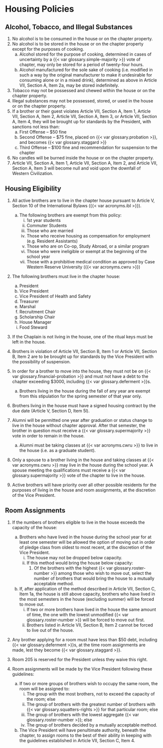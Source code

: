 # Housing Policies

## Alcohol, Tobacco, and Illegal Substances

1. No alcohol is to be consumed in the house or on the chapter property.
1. No alcohol is to be stored in the house or on the chapter property except for the purposes of cooking.
   a. Alcohol stored for the purpose of cooking, determined in cases of uncertainty by a {{< var glossary.simple-majority >}} vote of chapter, may only be stored for a period of twenty-four hours.
   a. Alcohol manufactured for the sole sake of cooking (i.e. modified in such a way by the original manufacturer to make it undesirable for consuming alone or in a mixed drink), determined as above in Article VII, Section A, Item 2a, may be stored indefinitely.
1. Tobacco may not be possessed and chewed within the house or on the chapter property.
1. Illegal substances may not be possessed, stored, or used in the house or on the chapter property.
1. If a brother or their guest violates Article VII, Section A, Item 1, Article VII, Section A, Item 2, Article VII, Section A, Item 3, or Article VII, Section A, Item 4, they will be brought up for standards by the President, with sanctions not less than:
   a. First Offense – $50 fine
   a. Second Offense – $75 fine, placed on {{< var glossary.probation >}}, and becomes {{< var glossary.staggard >}}
   a. Third Offense – $100 fine and recommendation for suspension to the chapter
1. No candles will be burned inside the house or on the chapter property.
1. Article VII, Section A, Item 1, Article VII, Section A, Item 2, and Article VII, Section A, Item 3 will become null and void upon the downfall of Western Civilization.

## Housing Eligibility

1. All active brothers are to live in the chapter house pursuant to Article V, Section 10 of the International Bylaws ({{< var acronyms.ibl >}}).
   a. The following brothers are exempt from this policy:
      i. 1st year students
      i. Commuter Students
      i. Those who are married
      i. Those who receive housing as compensation for employment (e.g. Resident Assistants)
      i. Those who are on Co-op, Study Abroad, or a similar program
      i. Those who were ineligible or exempt at the beginning of the school year\
      i. Those with a prohibitive medical condition as approved by Case Western Reserve University ({{< var acronyms.cwru >}})

1. The following brothers must live in the chapter house:
   a. President
   a. Vice President
   a. Vice President of Health and Safety
   a. Treasurer
   a. Marshal
   a. Recruitment Chair
   a. Scholarship Chair
   a. House Manager
   a. Food Steward

1. If the Chaplain is not living in the house, one of the ritual keys must be left in the house.

1. Brothers in violation of Article VII, Section B, Item 1 or Article VII, Section B, Item 2 are to be brought up for standards by the Vice President with the possibility of suspension.

1. In order for a brother to move into the house, they must not be on {{< var glossary.financial-probation >}} and must not have a debt to the chapter exceeding $3000, including {{< var glossary.deferment >}}s.
   a. Brothers living in the house during the fall of any year are exempt from this stipulation for the spring semester of that year only.

1. Brothers living in the house must have a signed housing contract by the due date (Article V, Section D, Item 5l).

1. Alumni will be permitted one year after graduation or status change to live in the house without chapter approval. After that semester, the brother in question must receive a {{< var glossary.supermajority >}} vote in order to remain in the house.
   a. Alumni must be taking classes at {{< var acronyms.cwru >}} to live in the house (i.e. as a graduate student).

1. Only a spouse to a brother living in the house and taking classes at {{< var acronyms.cwru >}} may live in the house during the school year. A spouse meeting the qualifications must receive a {{< var glossary.supermajority >}} vote of the chapter to live in the house.

1. Active brothers will have priority over all other possible residents for the purposes of living in the house and room assignments, at the discretion of the Vice President.

## Room Assignments

1. If the numbers of brothers eligible to live in the house exceeds the capacity of the house:
   
   a. Brothers who have lived in the house during the school year for at least one semester will be allowed the option of moving out in order of pledge class from oldest to most recent, at the discretion of the Vice President.
      i. The house may not be dropped below capacity.
      i. If this method would bring the house below capacity:\
         1. Of the brothers with the highest {{< var glossary.roster-number >}} among those who wish to move out, select the number of brothers that would bring the house to a mutually acceptable method.
   
   a. If, after application of the method described in Article VII, Section C, Item 1a, the house is still above capacity, brothers who have lived in the most semesters in the house (excluding summer) will be forced to move out.
      i. If two or more brothers have lived in the house the same amount of time, the one with the lowest unmodified {{< var glossary.roster-number >}} will be forced to move out first.
      i. Brothers listed in Article VII, Section B, Item 2 cannot be forced to live out of the house.

1. Any brother applying for a room must have less than $50 debt, including {{< var glossary.deferment >}}s, at the time room assignments are made, lest they become {{< var glossary.staggard >}}.

1. Room 205 is reserved for the President unless they waive this right.

1. Room assignments will be made by the Vice President following these guidelines:
   
   a. If two or more groups of brothers wish to occupy the same room, the room will be assigned to:
      i. The group with the most brothers, not to exceed the capacity of the room; else
      i. The group of brothers with the greatest number of brothers with {{< var glossary.squatters-rights >}} for that particular room; else
      i. The group of brothers with the lowest aggregate {{< var glossary.roster-number >}}; else
      i. The group of brothers decided by a mutually acceptable method.
   
   a. The Vice President will have penultimate authority, beneath the chapter, to assign rooms to the best of their ability in keeping with the guidelines established in Article VII, Section C, Item 4.
